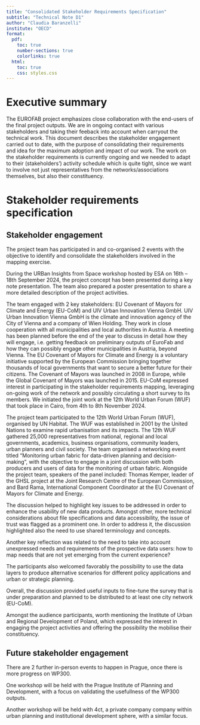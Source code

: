 ```yaml
---
title: "Consolidated Stakeholder Requirements Specification"
subtitle: "Technical Note D1"
author: "Claudia Baranzelli"
institute: "OECD"
format:
  pdf:
    toc: true
    number-sections: true
    colorlinks: true
  html:
    toc: true
    css: styles.css
---
```


# Executive summary
The EUROFAB project emphasizes close collaboration with the end-users of the final project outputs. We are in ongoing contact with various stakeholders and taking their feeback into account when carryout the technical work. This document describes the stakeholder engagement carried out to date, with the purpose of consolidating their requirements and idea for the maximum adoption and impact of our work. The work on the stakeholder requirements is currently ongoing and we needed to adapt to their (stakeholders’) activity schedule which is quite tight, since we want to involve not just representatives from the networks/associations themselves, but also their constituency.


# Stakeholder requirements specification

## Stakeholder engagement
The project team has participated in and co-organised 2 events with the objective to identify and consolidate the stakeholders involved in the mapping exercise.

During the URBan Insights from Space workshop hosted by ESA on 16th – 18th September 2024, the project concept has been presented during a key note presentation. The team also prepared a poster presentation to share a more detailed description of the project activities.

The team engaged with 2 key stakeholders: EU Covenant of Mayors for Climate and Energy (EU-CoM) and UIV Urban Innovation Vienna GmbH. UIV Urban Innovation Vienna GmbH is the climate and innovation agency of the City of Vienna and a company of Wien Holding. They work in close cooperation with all municipalities and local authorities in Austria. A meeting has been planned before the end of the year to discuss in detail how they will engage, i.e. getting feedback on preliminary outputs of EuroFab and how they can possibly engage other municipalities in Austria, beyond Vienna. The EU Covenant of Mayors for Climate and Energy is a voluntary initiative supported by the European Commission bringing together thousands of local governments that want to secure a better future for their citizens. The Covenant of Mayors was launched in 2008 in Europe, while the Global Covenant of Mayors was launched in 2015. EU-CoM expressed interest in participating in the stakeholder requirements mapping, leveraging on-going work of the network and possibly circulating a short survey to its members. We initiated the joint work at the 12th World Urban Forum (WUF) that took place in Cairo, from 4th to 8th November 2024.

The project team participated to the 12th World Urban Forum (WUF), organised by UN Habitat. The WUF was established in 2001 by the United Nations to examine rapid urbanisation and its impacts. The 12th WUF gathered 25,000 representatives from national, regional and local governments, academics, business organisations, community leaders, urban planners and civil society. The team organised a networking event titled “Monitoring urban fabric for data-driven planning and decision-making”, with the objective to engage in a joint discussion with both producers and users of data for the monitoring of urban fabric. Alongside the project team, speakers of the panel included: Thomas Kemper, leader of the GHSL project at the Joint Research Centre of the European Commission, and Bard Rama, International Component Coordinator at the EU Covenant of Mayors for Climate and Energy.

The discussion helped to highlight key issues to be addressed in order to enhance the usability of new data products. Amongst other, more technical considerations about file specifications and data accessibility, the issue of trust was flagged as a prominent one. In order to address it, the discussion highlighted also the need to use shared terminology and concepts.

Another key reflection was related to the need to take into account unexpressed needs and requirements of the prospective data users: how to map needs that are not yet emerging from the current experience?

The participants also welcomed favorably the possibility to use the data layers to produce alternative scenarios for different policy applications and urban or strategic planning. 

Overall, the discussion provided useful inputs to fine-tune the survey that is under preparation and planned to be distributed to at least one city network (EU-CoM).

Amongst the audience participants, worth mentioning the Institute of Urban and Regional Development of Poland, which expressed the interest in engaging the project activities and offering the possibility the mobilise their constituency.

## Future stakeholder engagement
There are 2 further in-person events to happen in Prague, once there is more progress on WP300. 

One workshop will be held with the Prague Institute of Planning and Development, with a focus on validating the usefullness of the WP300 outputs.

Another workshop will be held with 4ct, a private company company within urban planning and institutional development sphere, with a similar focus.